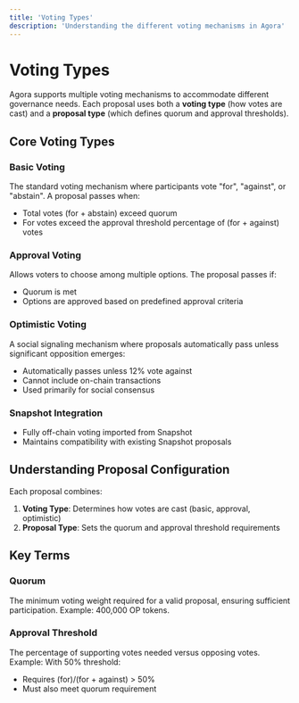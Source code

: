 ```yaml
---
title: 'Voting Types'
description: 'Understanding the different voting mechanisms in Agora'
---
```


# Voting Types

Agora supports multiple voting mechanisms to accommodate different governance needs. Each proposal uses both a **voting type** (how votes are cast) and a **proposal type** (which defines quorum and approval thresholds).

## Core Voting Types

### Basic Voting
The standard voting mechanism where participants vote "for", "against", or "abstain". A proposal passes when:
- Total votes (for + abstain) exceed quorum
- For votes exceed the approval threshold percentage of (for + against) votes

### Approval Voting
Allows voters to choose among multiple options. The proposal passes if:
- Quorum is met
- Options are approved based on predefined approval criteria

### Optimistic Voting
A social signaling mechanism where proposals automatically pass unless significant opposition emerges:
- Automatically passes unless 12% vote against
- Cannot include on-chain transactions
- Used primarily for social consensus

### Snapshot Integration
- Fully off-chain voting imported from Snapshot
- Maintains compatibility with existing Snapshot proposals

## Understanding Proposal Configuration

Each proposal combines:
1. **Voting Type**: Determines how votes are cast (basic, approval, optimistic)
2. **Proposal Type**: Sets the quorum and approval threshold requirements

## Key Terms

### Quorum
The minimum voting weight required for a valid proposal, ensuring sufficient participation. Example: 400,000 OP tokens.

### Approval Threshold
The percentage of supporting votes needed versus opposing votes. Example: With 50% threshold:
- Requires (for)/(for + against) > 50%
- Must also meet quorum requirement
